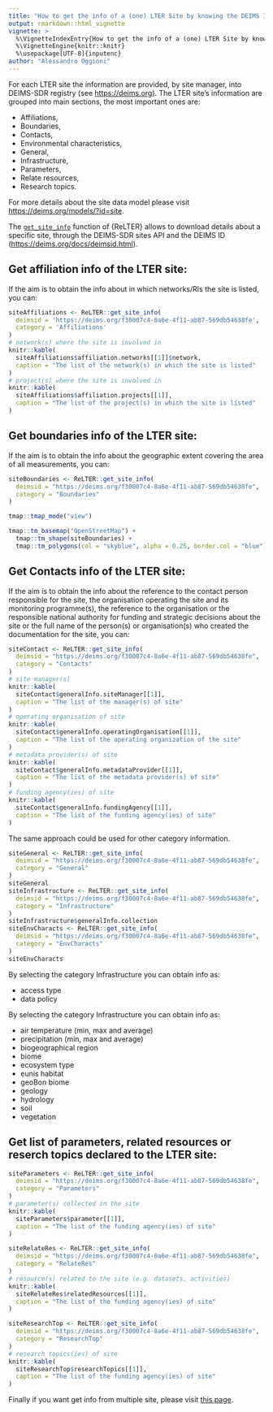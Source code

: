 ```yaml
---
title: "How to get the info of a (one) LTER Site by knowing the DEIMS ID"
output: rmarkdown::html_vignette
vignette: >
  %\VignetteIndexEntry{How to get the info of a (one) LTER Site by knowing the DEIMS ID}
  %\VignetteEngine{knitr::knitr}
  %\usepackage[UTF-8]{inputenc}
author: "Alessandro Oggioni"
---
```


For each LTER site the information are provided, by site manager, into DEIMS-SDR registry (see <https://deims.org>). The LTER site's information are grouped into main sections, the most important ones are:

* Affiliations,
* Boundaries,
* Contacts,
* Environmental characteristics,
* General,
* Infrastructure,
* Parameters,
* Relate resources,
* Research topics.

For more details about the site data model please visit <https://deims.org/models/?id=site>.

The [`get_site_info`](https://ropensci.github.io/ReLTER/reference/get_site_info.html) function of {ReLTER} allows to download details about a specific site, through the DEIMS-SDR sites API and the DEIMS ID (<https://deims.org/docs/deimsid.html>).

## Get affiliation info of the LTER site:

If the aim is to obtain the info about in which networks/RIs the site is listed, you can: 

```r
siteAffiliations <- ReLTER::get_site_info(
  deimsid = 'https://deims.org/f30007c4-8a6e-4f11-ab87-569db54638fe',
  category = 'Affiliations'
)
# network(s) where the site is involved in
knitr::kable(
  siteAffiliations$affiliation.networks[[1]]$network,
  caption = "The list of the network(s) in which the site is listed"
)
# project(s) where the site is involved in
knitr::kable(
  siteAffiliations$affiliation.projects[[1]],
  caption = "The list of the project(s) in which the site is listed"
)
```

## Get boundaries info of the LTER site:

If the aim is to obtain the info about the geographic extent covering the area of all measurements, you can: 

```r
siteBoundaries <- ReLTER::get_site_info(
  deimsid = "https://deims.org/f30007c4-8a6e-4f11-ab87-569db54638fe",
  category = "Boundaries"
)

tmap::tmap_mode("view")

tmap::tm_basemap("OpenStreetMap") +
  tmap::tm_shape(siteBoundaries) +
  tmap::tm_polygons(col = "skyblue", alpha = 0.25, border.col = "blue")
```

## Get Contacts info of the LTER site:

If the aim is to obtain the info about the reference to the contact person responsible for the site, the organisation operating the site and its monitoring programme(s), the reference to the organisation or the responsible national authority for funding and strategic decisions about the site or the full name of the person(s) or organisation(s) who created the documentation for the site, you can: 

```r
siteContact <- ReLTER::get_site_info(
  deimsid = "https://deims.org/f30007c4-8a6e-4f11-ab87-569db54638fe",
  category = "Contacts"
)
# site manager(s)
knitr::kable(
  siteContact$generalInfo.siteManager[[1]],
  caption = "The list of the manager(s) of site"
)
# operating organisation of site
knitr::kable(
  siteContact$generalInfo.operatingOrganisation[[1]],
  caption = "The list of the operating organization of the site"
)
# metadata provider(s) of site
knitr::kable(
  siteContact$generalInfo.metadataProvider[[1]],
  caption = "The list of the metadata provider(s) of site"
)
# funding agency(ies) of site
knitr::kable(
  siteContact$generalInfo.fundingAgency[[1]],
  caption = "The list of the funding agency(ies) of site"
)
```

The same approach could be used for other category information.

```r
siteGeneral <- ReLTER::get_site_info(
  deimsid = "https://deims.org/f30007c4-8a6e-4f11-ab87-569db54638fe",
  category = "General"
)
siteGeneral
siteInfrastructure <- ReLTER::get_site_info(
  deimsid = "https://deims.org/f30007c4-8a6e-4f11-ab87-569db54638fe",
  category = "Infrastructure"
)
siteInfrastructure$generalInfo.collection
siteEnvCharacts <- ReLTER::get_site_info(
  deimsid = "https://deims.org/f30007c4-8a6e-4f11-ab87-569db54638fe",
  category = "EnvCharacts"
)
siteEnvCharacts
```

By selecting the category Infrastructure you can obtain info as:

* access type
* data policy

By selecting the category Infrastructure you can obtain info as:

* air temperature (min, max and average)
* precipitation (min, max and average)
* biogeographical region
* biome
* ecosystem type
* eunis habitat
* geoBon biome
* geology
* hydrology
* soil
* vegetation

## Get list of parameters, related resources or reserch topics declared to the LTER site:

```r
siteParameters <- ReLTER::get_site_info(
  deimsid = "https://deims.org/f30007c4-8a6e-4f11-ab87-569db54638fe",
  category = "Parameters"
)
# parameter(s) collected in the site
knitr::kable(
  siteParameters$parameter[[1]],
  caption = "The list of the funding agency(ies) of site"
)

siteRelateRes <- ReLTER::get_site_info(
  deimsid = "https://deims.org/f30007c4-8a6e-4f11-ab87-569db54638fe",
  category = "RelateRes"
)
# resource(s) related to the site (e.g. datasets, activities)
knitr::kable(
  siteRelateRes$relatedResources[[1]],
  caption = "The list of the funding agency(ies) of site"
)

siteResearchTop <- ReLTER::get_site_info(
  deimsid = "https://deims.org/f30007c4-8a6e-4f11-ab87-569db54638fe",
  category = "ResearchTop"
)
# research topics(ies) of site
knitr::kable(
  siteResearchTop$researchTopics[[1]],
  caption = "The list of the funding agency(ies) of site"
)
```

Finally if you want get info from multiple site, please visit [this page](./sites_information.html).